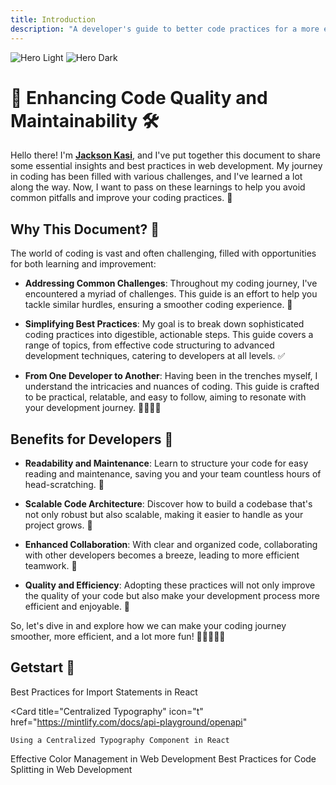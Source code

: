 ```yaml
---
title: Introduction
description: "A developer's guide to better code practices for a more efficient and error-free coding experience."
---
```


<img
  className="block dark:hidden"
  src="/images/hero-light.svg"
  alt="Hero Light"
/>
<img
  className="hidden dark:block"
  src="/images/hero-dark.svg"
  alt="Hero Dark"
/>

# 🚀 Enhancing Code Quality and Maintainability 🛠️

Hello there! I'm [**Jackson Kasi**](https://github.com/jacksonkasi1), and I've put together this document to share some essential insights and best practices in web development. My journey in coding has been filled with various challenges, and I've learned a lot along the way. Now, I want to pass on these learnings to help you avoid common pitfalls and improve your coding practices. 🌟

## Why This Document? 🤔

The world of coding is vast and often challenging, filled with opportunities for both learning and improvement:

- **Addressing Common Challenges**: Throughout my coding journey, I've encountered a myriad of challenges. This guide is an effort to help you tackle similar hurdles, ensuring a smoother coding experience. 🛑

- **Simplifying Best Practices**: My goal is to break down sophisticated coding practices into digestible, actionable steps. This guide covers a range of topics, from effective code structuring to advanced development techniques, catering to developers at all levels. ✅

- **From One Developer to Another**: Having been in the trenches myself, I understand the intricacies and nuances of coding. This guide is crafted to be practical, relatable, and easy to follow, aiming to resonate with your development journey. 🚶‍♂️🚶‍♀️

## Benefits for Developers 🌈

- **Readability and Maintenance**: Learn to structure your code for easy reading and maintenance, saving you and your team countless hours of head-scratching. 🧐

- **Scalable Code Architecture**: Discover how to build a codebase that's not only robust but also scalable, making it easier to handle as your project grows. 🌱

- **Enhanced Collaboration**: With clear and organized code, collaborating with other developers becomes a breeze, leading to more efficient teamwork. 🤝

- **Quality and Efficiency**: Adopting these practices will not only improve the quality of your code but also make your development process more efficient and enjoyable. 🎯

So, let's dive in and explore how we can make your coding journey smoother, more efficient, and a lot more fun! 🚀👩‍💻👨‍💻

## Getstart 🚀

<CardGroup cols={2}>
  <Card
    title="Organizing Imports"
    icon="cubes"
    href="https://mintlify.com/docs/settings/global"
  >
    Best Practices for Import Statements in React
  </Card>

  <Card
    title="Centralized Typography"
    icon="t"
    href="https://mintlify.com/docs/api-playground/openapi"
  >
    Using a Centralized Typography Component in React
  </Card>
  <Card
    title="Managing Colors"
    icon="palette"
    href="https://mintlify.com/docs/components/accordion"
  >
    Effective Color Management in Web Development
  </Card>
  <Card
    title="Code Splitting"
    icon="code"
    href="https://mintlify.com/showcase"
  >
    Best Practices for Code Splitting in Web Development
  </Card>
</CardGroup>
